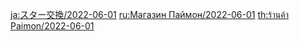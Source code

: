 {{Paimon's Bargains
|time_start = 2022-06-01 04:00:00
|time_end   = 2022-07-01 03:59:59
|shop =
{{Shop|Barbara|34|1|type=Character}}
{{Shop|Kaeya|34|1|type=Character}}
{{Shop|Royal Longsword|24|3|type=Weapon}}
{{Shop|Royal Greatsword|24|3|type=Weapon}}
{{Shop|Royal Spear|24|3|type=Weapon}}
{{Shop|Royal Grimoire|24|3|type=Weapon}}
{{Shop|Royal Bow|24|3|type=Weapon}}
}}
<noinclude>
[[ja:スター交換/2022-06-01]]
[[ru:Магазин Паймон/2022-06-01]]
[[th:ร้านค้า Paimon/2022-06-01]]
</noinclude>
